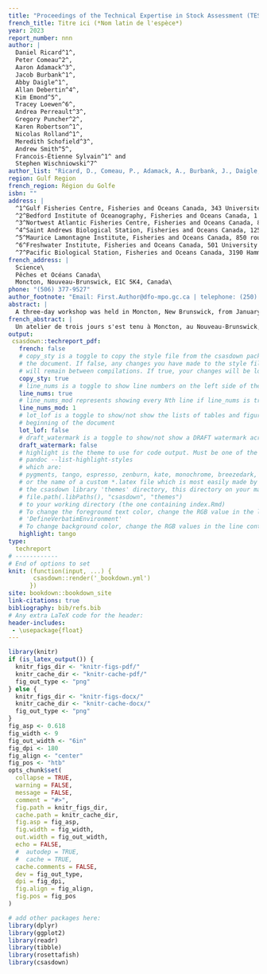 ```yaml
---
title: "Proceedings of the Technical Expertise in Stock Assessment (TESA) national workshop on best pratices in age estimation, 31 January to 02 February 2023 in Moncton, New Brunswick"
french_title: Titre ici (*Nom latin de l'espèce*)
year: 2023
report_number: nnn
author: |
  Daniel Ricard^1^,
  Peter Comeau^2^,
  Aaron Adamack^3^,
  Jacob Burbank^1^,
  Abby Daigle^1^,
  Allan Debertin^4^,
  Kim Emond^5^,
  Tracey Loewen^6^,
  Andrea Perreault^3^,
  Gregory Puncher^2^,
  Karen Robertson^1^,
  Nicolas Rolland^1^,
  Meredith Schofield^3^,
  Andrew Smith^5^,
  Francois-Étienne Sylvain^1^ and
  Stephen Wischniowski^7^
author_list: "Ricard, D., Comeau, P., Adamack, A., Burbank, J., Daigle, A., Debertin, A., Emond, K., Loewen, T., Perreault, A., Puncher, G., Robertson, K., Rolland, N., Schofield, M., Smith, A., Sylvain, F.-É. and Wischniowski, S."
region: Gulf Region
french_region: Région du Golfe
isbn: ""
address: |
  ^1^Gulf Fisheries Centre, Fisheries and Oceans Canada, 343 Université Avenue, Moncton, New Brunswick, E1C 9B6\
  ^2^Bedford Institute of Oceanography, Fisheries and Oceans Canada, 1 Challenger Dr., Dartmouth, Nova Scotia, B2Y 4A2\
  ^3^Nortwest Atlantic Fisheries Centre, Fisheries and Oceans Canada, 80 E White Hills Rd, St. John's, Newfoundland and Labrador, A1A 5J7\
  ^4^Saint Andrews Biological Station, Fisheries and Oceans Canada, 125 Marine Science Dr., St. Andrews, New Brunswick, E5B 0E4\
  ^5^Maurice Lamontagne Institute, Fisheries and Oceans Canada, 850 route de la Mer, Mont-Joli, Québec, QC G5H 3Z4\
  ^6^Freshwater Institute, Fisheries and Oceans Canada, 501 University Crescent, Winnipeg, Manitoba, R3T 2N6\
  ^7^Pacific Biological Station, Fisheries and Oceans Canada, 3190 Hammond Bay Road, Nanaimo, British Columbia, V9T 6N7\
french_address: |
  Science\
  Pêches et Océans Canada\
  Moncton, Nouveau-Brunswick, E1C 5K4, Canada\
phone: "(506) 377-9527"
author_footnote: "Email: First.Author@dfo-mpo.gc.ca | telephone: (250) 756-5555"
abstract: |
  A three-day workshop was held in Moncton, New Brunswick, from January 31 to February 02 2023. The aim of the workshop was to examine and discuss best practices in the use of structures for age estimation. A summary of the different presentations is given along with a brief overview of discussions that took place during the workshop. A total of 43 recommendations are formulated to provide guidance for practitioners involved in the collection of otoliths and other hard parts, and in analyses of age estimates.
french_abstract: |
  Un atelier de trois jours s'est tenu à Moncton, au Nouveau-Brunswick, du 31 janvier au 2 février 2023. Le but de l'atelier était d'examiner et de discuter des meilleures pratiques en matière d'utilisation de structures pour l'estimation de l'âge. Un résumé des différentes présentations est donné ainsi qu'un bref aperçu des discussions qui ont eu lieu au cours de l'atelier. Un total de 43 recommandations sont formulées pour guider les praticiens impliqués dans la collecte d'otolithes et d'autres parties dures, et dans l’analyse des estimations d’âge.
output:
 csasdown::techreport_pdf:
   french: false
   # copy_sty is a toggle to copy the style file from the csasdown package every time you compile
   # the document. If false, any changes you have made to the style file in your project
   # will remain between compilations. If true, your changes will be lost when you compile
   copy_sty: true
   # line_nums is a toggle to show line numbers on the left side of the page. 
   line_nums: true
   # line_nums_mod represents showing every Nth line if line_nums is true
   line_nums_mod: 1
   # lot_lof is a toggle to show/not show the lists of tables and figures at the
   # beginning of the document
   lot_lof: false
   # draft_watermark is a toggle to show/not show a DRAFT watermark across every page
   draft_watermark: false
   # highlight is the theme to use for code output. Must be one of the list given by:
   # pandoc --list-highlight-styles
   # which are:
   # pygments, tango, espresso, zenburn, kate, monochrome, breezedark, haddock
   # or the name of a custom *.latex file which is most easily made by copying one from 
   # the csasdown library 'themes' directory, this directory on your machine:
   # file.path(.libPaths(), "csasdown", "themes")
   # to your working directory (the one containing index.Rmd)
   # To change the foreground text color, change the RGB value in the line containing
   # 'DefineVerbatimEnvironment'
   # To change background color, change the RGB values in the line containing 'shadecolor'
   highlight: tango
type:
  techreport
# ------------
# End of options to set
knit: (function(input, ...) {
       csasdown::render('_bookdown.yml')
      })
site: bookdown::bookdown_site
link-citations: true
bibliography: bib/refs.bib
# Any extra LaTeX code for the header:
header-includes:
 - \usepackage{float}
---
```


```r
library(knitr)
if (is_latex_output()) {
  knitr_figs_dir <- "knitr-figs-pdf/"
  knitr_cache_dir <- "knitr-cache-pdf/"
  fig_out_type <- "png"
} else {
  knitr_figs_dir <- "knitr-figs-docx/"
  knitr_cache_dir <- "knitr-cache-docx/"
  fig_out_type <- "png"
}
fig_asp <- 0.618
fig_width <- 9
fig_out_width <- "6in"
fig_dpi <- 180
fig_align <- "center"
fig_pos <- "htb"
opts_chunk$set(
  collapse = TRUE,
  warning = FALSE,
  message = FALSE,
  comment = "#>",
  fig.path = knitr_figs_dir,
  cache.path = knitr_cache_dir,
  fig.asp = fig_asp,
  fig.width = fig_width,
  out.width = fig_out_width,
  echo = FALSE,
  #  autodep = TRUE,
  #  cache = TRUE,
  cache.comments = FALSE,
  dev = fig_out_type,
  dpi = fig_dpi,
  fig.align = fig_align,
  fig.pos = fig_pos
)
```

```r
# add other packages here:
library(dplyr)
library(ggplot2)
library(readr)
library(tibble)
library(rosettafish)
library(csasdown)
```
